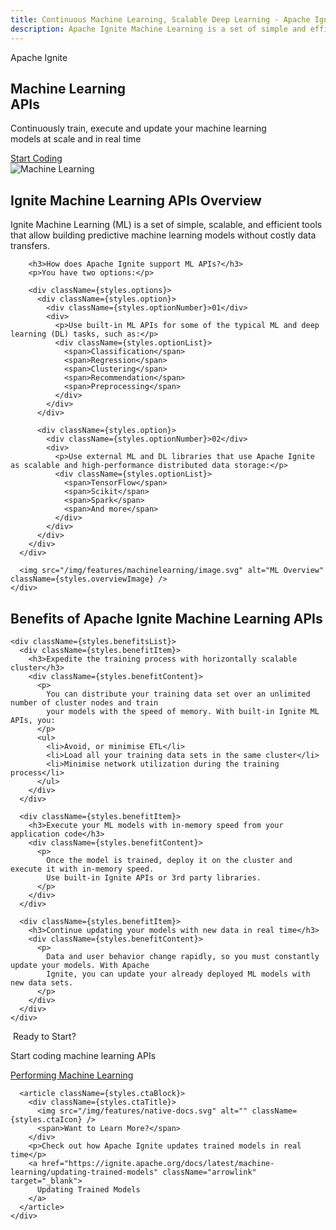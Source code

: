 ```yaml
---
title: Continuous Machine Learning, Scalable Deep Learning - Apache Ignite
description: Apache Ignite Machine Learning is a set of simple and efficient APIs to enable continuous learning. It relies on Ignite's multi-tier storage that bring massive scalability for machine learning and deep learning tasks.
---
```



<section className={styles.hero}>
  <div className="container">
    <div className={styles.heroContent}>
      <div className={styles.heroMain}>
        <p className={styles.heroPre}>Apache Ignite</p>
        <h1 className={styles.heroTitle}>Machine Learning<br />APIs</h1>
        <p className={styles.heroDescription}>
          Continuously train, execute and update your machine learning<br />models at scale and in real time
        </p>
        <div className={styles.heroAction}>
          <a href="https://ignite.apache.org/docs/latest/index" className="button button--primary">
            Start Coding
          </a>
        </div>
      </div>
      <img src="/img/features/machinelearning/machine.svg" alt="Machine Learning" className={styles.heroImage} />
    </div>
  </div>
</section>

<section className={styles.overview}>
  <div className="container">
    <div className={styles.overviewContent}>
      <div className={styles.overviewText}>
        <h2>Ignite Machine Learning APIs Overview</h2>
        <p>
          Ignite Machine Learning (ML) is a set of simple, scalable, and efficient tools that allow building
          predictive machine learning models without costly data transfers.
        </p>

        <h3>How does Apache Ignite support ML APIs?</h3>
        <p>You have two options:</p>

        <div className={styles.options}>
          <div className={styles.option}>
            <div className={styles.optionNumber}>01</div>
            <div>
              <p>Use built-in ML APIs for some of the typical ML and deep learning (DL) tasks, such as:</p>
              <div className={styles.optionList}>
                <span>Classification</span>
                <span>Regression</span>
                <span>Clustering</span>
                <span>Recommendation</span>
                <span>Preprocessing</span>
              </div>
            </div>
          </div>

          <div className={styles.option}>
            <div className={styles.optionNumber}>02</div>
            <div>
              <p>Use external ML and DL libraries that use Apache Ignite as scalable and high-performance distributed data storage:</p>
              <div className={styles.optionList}>
                <span>TensorFlow</span>
                <span>Scikit</span>
                <span>Spark</span>
                <span>And more</span>
              </div>
            </div>
          </div>
        </div>
      </div>

      <img src="/img/features/machinelearning/image.svg" alt="ML Overview" className={styles.overviewImage} />
    </div>
  </div>
</section>

<section className={styles.benefits}>
  <div className="container">
    <h2>Benefits of Apache Ignite Machine Learning APIs</h2>

    <div className={styles.benefitsList}>
      <div className={styles.benefitItem}>
        <h3>Expedite the training process with horizontally scalable cluster</h3>
        <div className={styles.benefitContent}>
          <p>
            You can distribute your training data set over an unlimited number of cluster nodes and train
            your models with the speed of memory. With built-in Ignite ML APIs, you:
          </p>
          <ul>
            <li>Avoid, or minimise ETL</li>
            <li>Load all your training data sets in the same cluster</li>
            <li>Minimise network utilization during the training process</li>
          </ul>
        </div>
      </div>

      <div className={styles.benefitItem}>
        <h3>Execute your ML models with in-memory speed from your application code</h3>
        <div className={styles.benefitContent}>
          <p>
            Once the model is trained, deploy it on the cluster and execute it with in-memory speed.
            Use built-in Ignite APIs or 3rd party libraries.
          </p>
        </div>
      </div>

      <div className={styles.benefitItem}>
        <h3>Continue updating your models with new data in real time</h3>
        <div className={styles.benefitContent}>
          <p>
            Data and user behavior change rapidly, so you must constantly update your models. With Apache
            Ignite, you can update your already deployed ML models with new data sets.
          </p>
        </div>
      </div>
    </div>
  </div>
</section>

<section className={styles.ctaSection}>
  <div className="container">
    <div className={styles.ctaGrid}>
      <article className={styles.ctaBlock}>
        <div className={styles.ctaTitle}>
          <img src="/img/features/native-rocket.svg" alt="" className={styles.ctaIcon} />
          <span>Ready to Start?</span>
        </div>
        <p>Start coding machine learning APIs</p>
        <a href="https://ignite.apache.org/docs/latest/machine-learning/machine-learning" className="arrowlink" target="_blank">
          Performing Machine Learning
        </a>
      </article>

      <article className={styles.ctaBlock}>
        <div className={styles.ctaTitle}>
          <img src="/img/features/native-docs.svg" alt="" className={styles.ctaIcon} />
          <span>Want to Learn More?</span>
        </div>
        <p>Check out how Apache Ignite updates trained models in real time</p>
        <a href="https://ignite.apache.org/docs/latest/machine-learning/updating-trained-models" className="arrowlink" target="_blank">
          Updating Trained Models
        </a>
      </article>
    </div>
  </div>
</section>

